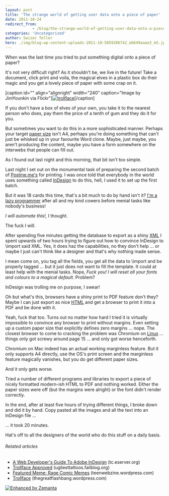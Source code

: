 ```yaml
---
layout: post
title: 'The strange world of getting user data onto a piece of paper'
date: 2011-10-24
redirect_from: 
            - /blog/the-strange-world-of-getting-user-data-onto-a-piece-of-paper/swizec/2706
categories: 'Uncategorized'
author: Swizec Teller
hero: ./img/blog-wp-content-uploads-2011-10-5059286742_eb649aaae3_m5.jpg
---
```

When was the last time you tried to put something digital onto a piece of paper?



It's not very difficult right? As it shouldn't be, we live in the future! Take a document, click print and voila, the magical elves in a plastic box do their magic and you get a lovely piece of paper with some crap on it.



\[caption id="" align="alignright" width="240" caption="Image by JimYounkin via Flickr"][![trollface](./img/blog-wp-content-uploads-2011-10-5059286742_eb649aaae3_m5.jpg "trollface")](http://www.flickr.com/photos/37996586299@N01/5059286742)\[/caption]



If you don't have a box of elves of your own, you take it to the nearest person who does, pay them the price of a tenth of gum and they do it for you.



But sometimes you want to do this in a more sophisticated manner. Perhaps your target [paper size](http://en.wikipedia.org/wiki/Paper_size "Paper size") isn't A4, perhaps you're doing something that can't just be whisked up in your favourite Word clone. Maybe, just maybe, you aren't producing the content, maybe you have a form somewhere on the interwebs that people can fill out.



As I found out last night and this morning, that bit isn't too simple.



Last night I set out on the monumental task of preparing the second batch of [Postme.me's](http://postme.me) for printing. I was once told that everybody in the world uses something called [InDesign](http://www.adobe.com/products/indesign/main.html "Adobe InDesign") to do this, hell, I used it to set up the first batch.



But it was 18 cards this time, that's a bit much to do by hand isn't it? [I'm a lazy programmer](http://swizec.com/blog/programmers-are-fucking-lazy/swizec/2648 "Programmers are fucking lazy") after all and my kind cowers before menial tasks like nobody's business!



_I will automate this!,_ I thought.



The fuck I will.



After spending five minutes getting the database to export as a shiny [XML](http://en.wikipedia.org/wiki/XML "XML") I spent upwards of two hours trying to figure out how to convince InDesign to \\import said XML. Yes, it does haz the capabilities, no they don't help ... or maybe I just can't think like a designer and that's why nothing made sense.



I mean come on, you tag all the fields, you get all the data to \\import and be properly tagged ... but it just does not want to fill the template. It could at least help with the menial tasks. Nope, _Fuck you! I will reset all your fonts and colours to a magical default._ Problem?



InDesign was trolling me on purpose, I swear!



Oh but what's this, browsers have a shiny print to PDF feature don't they? Maybe I can just export as nice [HTML](http://en.wikipedia.org/wiki/HTML "HTML") and get a browser to print it into a PDF and be done with it.



Yeah, fuck that too. Turns out no matter how hard I tried it is virtually impossible to convince any browser to print without margins. Even setting up a custom paper size that explicitly defines zero margins ... nope. The closest browser to come to cracking the problem was Chromium on [Linux](http://www.kernel.org/ "Linux") ... things only got screwy around page 15 ... and only got worse henceforth.



Chromium on Mac indeed has an actual working marginless feature. But it only supports A4 directly, use the OS's print screen and the marginless feature magically vanishes, but you do get different paper sizes.



And it only gets worse.



Tried a number of different programs and libraries to export a piece of nicely formatted modern-ish HTML to PDF and nothing worked. Either the paper sizes were off (but the margins were alright) or the font didn't render correctly.



In the end, after at least five hours of trying different things, I broke down and did it by hand. Copy pasted all the images and all the text into an InDesign file ...



... it took 20 minutes.



Hat's off to all the designers of the world who do this stuff on a daily basis.

###### Related articles

- [A Web Developer's Guide To Adobe InDesign](http://tc.eserver.org/38079.html) (tc.eserver.org)
- [Trollface Approved](http://ugliesttattoos.failblog.org/2011/10/23/funny-tattoos-trollface-approved/) (ugliesttattoos.failblog.org)
- [Featured Meme: Rage Comic Memes](http://teenwebzine.wordpress.com/2011/05/18/featured-meme-rage-comic-memes/) (teenwebzine.wordpress.com)
- [Trollface](http://thegreatflashbang.wordpress.com/2011/10/16/874/) (thegreatflashbang.wordpress.com)

[![Enhanced by Zemanta](http://img.zemanta.com/zemified_e.png?x-id=38b6b8c0-faa8-4a03-8cc1-ecbcf3788301)](http://www.zemanta.com/ "Enhanced by Zemanta")